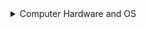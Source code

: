 <details><summary>Computer Hardware and OS</summary>
<p>


Avalanche is an incredibly lightweight protocol, so nodes can run on commodity
hardware. Note that as network usage increases, hardware requirements may
change.

- CPU: Equivalent of 8 AWS vCPU
- RAM: 16 GiB
- Storage: 1 TiB SSD
- OS: Ubuntu 20.04 or MacOS &gt;= 12

:::caution

Please do not try running a node on an HDD, as you may get poor and random 
read/write latencies, therefore reducing performance and reliability.

:::

</p>
</details>
